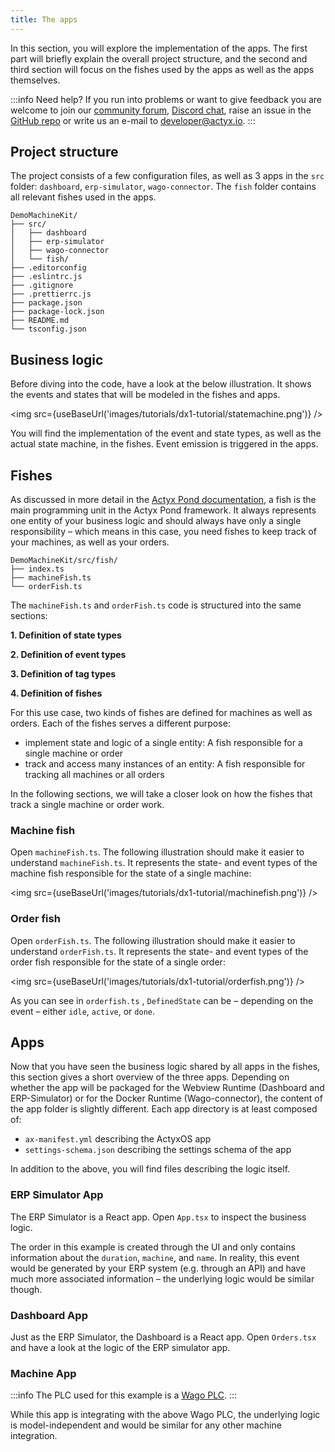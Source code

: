 ```yaml
---
title: The apps
---
```


In this section, you will explore the implementation of the apps. The first part will briefly explain the overall project structure, and the second and third section will focus on the fishes used by the apps as well as the apps themselves.

:::info Need help?
If you run into problems or want to give feedback you are welcome to join our [community forum](https://community.actyx.com/), [Discord chat](https://discord.gg/262yJhc), raise an issue in the [GitHub repo](https://github.com/Actyx/DemoMachineKit/issues) or write us an e-mail to developer@actyx.io.
:::

## Project structure

The project consists of a few configuration files, as well as 3 apps in the `src` folder: `dashboard`, `erp-simulator`, `wago-connector`. The `fish` folder contains all relevant fishes used in the apps.

```text
DemoMachineKit/
├── src/
│   ├── dashboard
│   ├── erp-simulator
│   ├── wago-connector
│   └── fish/
├── .editorconfig
├── .eslintrc.js
├── .gitignore
├── .prettierrc.js
├── package.json
├── package-lock.json
├── README.md
└── tsconfig.json
```

## Business logic

Before diving into the code, have a look at the below illustration. It shows the events and states that will be modeled in the fishes and apps.

<img src={useBaseUrl('images/tutorials/dx1-tutorial/statemachine.png')} />

You will find the implementation of the event and state types, as well as the actual state machine, in the fishes. Event emission is triggered in the apps.

## Fishes

As discussed in more detail in the [Actyx Pond documentation](../../how-to/actyx-pond/introduction.mdx), a fish is the main programming unit in the Actyx Pond framework. It always represents one entity of your business logic and should always have only a single responsibility – which means in this case, you need fishes to keep track of your machines, as well as your orders.

```text
DemoMachineKit/src/fish/
├── index.ts
├── machineFish.ts
└── orderFish.ts
```

The `machineFish.ts` and `orderFish.ts` code is structured into the same sections:

<!-- markdownlint-disable MD036 -->

**1. Definition of state types**

**2. Definition of event types**

**3. Definition of tag types**

**4. Definition of fishes**

<!-- markdownlint-enable MD036 -->

For this use case, two kinds of fishes are defined for machines as well as orders. Each of the fishes serves a different purpose:

- implement state and logic of a single entity: A fish responsible for a single machine or order
- track and access many instances of an entity: A fish responsible for tracking all machines or all orders

In the following sections, we will take a closer look on how the fishes that track a single machine or order work.

### Machine fish

Open `machineFish.ts`. The following illustration should make it easier to understand `machineFish.ts`. It represents the state- and event types of the machine fish responsible for the state of a single machine:


<img src={useBaseUrl('images/tutorials/dx1-tutorial/machinefish.png')} />

### Order fish

Open `orderFish.ts`. The following illustration should make it easier to understand `orderFish.ts`. It represents the state- and event types of the order fish responsible for the state of a single order:

<img src={useBaseUrl('images/tutorials/dx1-tutorial/orderfish.png')} />

As you can see in `orderfish.ts` , `DefinedState` can be – depending on the event – either `idle`, `active`, or `done`.

## Apps

Now that you have seen the business logic shared by all apps in the fishes, this section gives a short overview of the three apps. Depending on whether the app will be packaged for the Webview Runtime (Dashboard and ERP-Simulator) or for the Docker Runtime (Wago-connector), the content of the app folder is slightly different. Each app directory is at least composed of:

- `ax-manifest.yml` describing the ActyxOS app
- `settings-schema.json` describing the settings schema of the app

In addition to the above, you will find files describing the logic itself.

### ERP Simulator App

The ERP Simulator is a React app. Open `App.tsx` to inspect the business logic.

The order in this example is created through the UI and only contains information about the `duration`, `machine`, and `name`. In reality, this event would be generated by your ERP system (e.g. through an API) and have much more associated information – the underlying logic would be similar though.

### Dashboard App

Just as the ERP Simulator, the Dashboard is a React app. Open `Orders.tsx` and have a look at the logic of the ERP simulator app.

### Machine App

:::info
The PLC used for this example is a [Wago PLC](https://www.wago.com/global/automation-technology/discover-plcs).
:::

While this app is integrating with the above Wago PLC, the underlying logic is model-independent and would be similar for any other machine integration.


<NPS />
